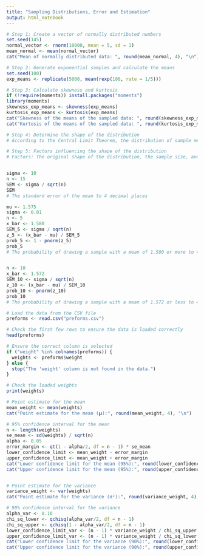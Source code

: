 ---
title: "Sampling Distributions, Error and Estimation"
output: html_notebook
---

```{r}
# Step 1: Create a vector of normally distributed numbers
set.seed(145)
normal_vector <- rnorm(10000, mean = 5, sd = 1)
mean_normal <- mean(normal_vector)
cat("Mean of normally distributed data: ", round(mean_normal, 4), "\n")

# Step 2: Generate exponential samples and calculate the means
set.seed(100)
exp_means <- replicate(5000, mean(rexp(100, rate = 1/5)))

# Step 3: Calculate skewness and kurtosis
if (!require(moments)) install.packages("moments")
library(moments)
skewness_exp_means <- skewness(exp_means)
kurtosis_exp_means <- kurtosis(exp_means)
cat("Skewness of the means of the sampled data: ", round(skewness_exp_means, 4), "\n")
cat("Kurtosis of the means of the sampled data: ", round(kurtosis_exp_means, 4), "\n")

# Step 4: Determine the shape of the distribution
# According to the Central Limit Theorem, the distribution of sample means will be approximately normal.

# Step 5: Factors influencing the shape of the distribution
# Factors: The original shape of the distribution, the sample size, and the Central Limit Theorem.



```
```{r}
sigma <- 10
n <- 15
SEM <- sigma / sqrt(n)
SEM
# The standard error of the mean to 4 decimal places

mu <- 1.575
sigma <- 0.01
n <- 5
x_bar <- 1.580
SEM_5 <- sigma / sqrt(n)
z_5 <- (x_bar - mu) / SEM_5
prob_5 <- 1 - pnorm(z_5)
prob_5
# The probability of drawing a sample with a mean of 1.580 or more to 4 decimal places


n <- 10
x_bar <- 1.572
SEM_10 <- sigma / sqrt(n)
z_10 <- (x_bar - mu) / SEM_10
prob_10 <- pnorm(z_10)
prob_10
# The probability of drawing a sample with a mean of 1.572 or less to 4 decimal places


```
```{r}

# Load the data from the CSV file
preforms <- read.csv("preforms.csv")

# Check the first few rows to ensure the data is loaded correctly
head(preforms)

# Ensure the correct column is selected
if ("weight" %in% colnames(preforms)) {
  weights <- preforms$weight
} else {
  stop("The 'weight' column is not found in the data.")
}

# Check the loaded weights
print(weights)

```

```{r}

# Point estimate for the mean
mean_weight <- mean(weights)
cat("Point estimate for the mean (𝝻):", round(mean_weight, 4), "\n")

# 95% confidence interval for the mean
n <- length(weights)
se_mean <- sd(weights) / sqrt(n)
alpha <- 0.05
error_margin <- qt(1 - alpha/2, df = n - 1) * se_mean
lower_confidence_limit <- mean_weight - error_margin
upper_confidence_limit <- mean_weight + error_margin
cat("Lower confidence limit for the mean (95%):", round(lower_confidence_limit, 4), "\n")
cat("Upper confidence limit for the mean (95%):", round(upper_confidence_limit, 4), "\n")



```

```{r}
# Point estimate for the variance
variance_weight <- var(weights)
cat("Point estimate for the variance (σ²):", round(variance_weight, 4), "\n")

# 90% confidence interval for the variance
alpha_var <- 0.10
chi_sq_lower <- qchisq(alpha_var/2, df = n - 1)
chi_sq_upper <- qchisq(1 - alpha_var/2, df = n - 1)
lower_confidence_limit_var <- (n - 1) * variance_weight / chi_sq_upper
upper_confidence_limit_var <- (n - 1) * variance_weight / chi_sq_lower
cat("Lower confidence limit for the variance (90%):", round(lower_confidence_limit_var, 4), "\n")
cat("Upper confidence limit for the variance (90%):", round(upper_confidence_limit_var, 4), "\n")
```

